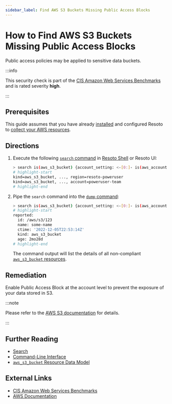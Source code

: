 ```yaml
---
sidebar_label: Find AWS S3 Buckets Missing Public Access Blocks
---
```


# How to Find AWS S3 Buckets Missing Public Access Blocks

Public access policies may be applied to sensitive data buckets.

:::info

This security check is part of the [CIS Amazon Web Services Benchmarks](https://cisecurity.org/benchmark/amazon_web_services) and is rated severity **high**.

:::

## Prerequisites

This guide assumes that you have already [installed](../../../getting-started/install-resoto/index.mdx) and configured Resoto to [collect your AWS resources](../../../how-to-guides/data-sources/collect-aws-resource-data.mdx).

## Directions

1. Execute the following [`search` command](../../../reference/cli/search-commands/search.mdx) in [Resoto Shell](../../../reference/components/shell.mdx) or Resoto UI:

   ```bash
   > search is(aws_s3_bucket) {account_setting: <-[0:]- is(aws_account) --> is(aws_s3_account_settings)} (bucket_public_access_block_configuration.block_public_acls==false and account_setting.reported.bucket_public_access_block_configuration.block_public_acls==false) or (bucket_public_access_block_configuration.ignore_public_acls==false and account_setting.reported.bucket_public_access_block_configuration.ignore_public_acls==false) or (bucket_public_access_block_configuration.block_public_policy==false and account_setting.reported.bucket_public_access_block_configuration.block_public_policy==false) or (bucket_public_access_block_configuration.restrict_public_buckets==false and account_setting.reported.bucket_public_access_block_configuration.restrict_public_buckets==false)
   # highlight-start
   ​kind=aws_s3_bucket, ..., region=resoto-poweruser
   ​kind=aws_s3_bucket, ..., account=poweruser-team
   # highlight-end
   ```

2. Pipe the `search` command into the [`dump` command](../../../reference/cli/format-commands/dump.mdx):

   ```bash
   > search is(aws_s3_bucket) {account_setting: <-[0:]- is(aws_account) --> is(aws_s3_account_settings)} (bucket_public_access_block_configuration.block_public_acls==false and account_setting.reported.bucket_public_access_block_configuration.block_public_acls==false) or (bucket_public_access_block_configuration.ignore_public_acls==false and account_setting.reported.bucket_public_access_block_configuration.ignore_public_acls==false) or (bucket_public_access_block_configuration.block_public_policy==false and account_setting.reported.bucket_public_access_block_configuration.block_public_policy==false) or (bucket_public_access_block_configuration.restrict_public_buckets==false and account_setting.reported.bucket_public_access_block_configuration.restrict_public_buckets==false) | dump
   # highlight-start
   ​reported:
   ​  id: /aws/s3/123
   ​  name: some-name
   ​  ctime: '2022-12-05T22:53:14Z'
   ​  kind: aws_s3_bucket
   ​  age: 2mo28d
   # highlight-end
   ```

   The command output will list the details of all non-compliant [`aws_s3_bucket` resources](../../../reference/unified-data-model/aws.mdx#aws_s3_bucket).

## Remediation

Enable Public Access Block at the account level to prevent the exposure of your data stored in S3.

:::note

Please refer to the [AWS S3 documentation](https://docs.aws.amazon.com/AmazonS3/latest/userguide/access-control-block-public-access.html) for details.

:::

## Further Reading

- [Search](../../../reference/search/index.mdx)
- [Command-Line Interface](../../../reference/cli/index.mdx)
- [`aws_s3_bucket` Resource Data Model](../../../reference/unified-data-model/aws.mdx#aws_s3_bucket)

## External Links

- [CIS Amazon Web Services Benchmarks](https://cisecurity.org/benchmark/amazon_web_services)
- [AWS Documentation](https://docs.aws.amazon.com/AmazonS3/latest/userguide/access-control-block-public-access.html)
